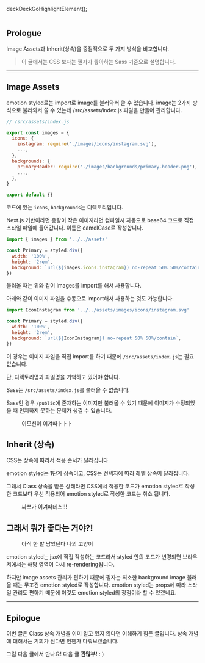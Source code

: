 deckDeckGoHighlightElement();

<picture>
  <source srcSet={`/20211207/summary.webp?${uuidv4()}`} type="image/webp" />
  <img src={`/20211207/summary.png?${uuidv4()}`} alt='' />
</picture>

## Prologue

Image Assets과 Inherit(상속)을 중점적으로 두 가지 방식을 비교합니다.

> 이 글에서는 CSS 보다는 필자가 좋아하는 Sass 기준으로 설명합니다.

---

## Image Assets

emotion styled로는 import로 image를 불러와서 쓸 수 있습니다. image는 2가지 방식으로 불러와서 쓸 수 있는데 /src/assets/index.js 파일을 만들어 관리합니다.

```jsx
// /src/assets/index.js

export const images = {
  icons: {
    instagram: require('./images/icons/instagram.svg'),
    ...,
  },
  backgrounds: {
    primaryHeader: require('./images/backgrounds/primary-header.png'),
    ...,
  },
}

export default {}
```

코드에 있는 `icons`, `backgrounds`는 디렉토리입니다.

Next.js 기반이라면 용량이 작은 이미지라면 컴파일시 자동으로 base64 코드로 직접 스타일 파일에 들어갑니다. 이름은 camelCase로 작성합니다.

```jsx
import { images } from '../../assets'

const Primary = styled.div({
  width: '100%',
  height: '2rem',
  background: `url(${images.icons.instagram}) no-repeat 50% 50%/contain`,
})
```

불러올 때는 위와 같이 images를 import를 해서 사용합니다.

아래와 같이 이미지 파일을 수동으로 import해서 사용하는 것도 가능합니다.

```jsx
import IconInstagram from '../../assets/images/icons/instagram.svg'

const Primary = styled.div({
  width: '100%',
  height: '2rem',
  background: `url(${IconInstagram}) no-repeat 50% 50%/contain`,
})
```

이 경우는 이미지 파일을 직접 import를 하기 때문에 `/src/assets/index.js`는 필요 없습니다.

단, 디렉토리명과 파일명을 기억하고 있어야 합니다.

Sass는 `/src/assets/index.js`를 불러올 수 없습니다.

Sass인 경우 `/public`에 존재하는 이미지만 불러올 수 있기 때문에 이미지가 수정되었을 때 인지하지 못하는 문제가 생길 수 있습니다.

<figure>
  <picture>
    <source srcSet={`/20211207/emotion-win.webp?${uuidv4()}`} type="image/webp" />
    <img src={`/20211207/emotion-win.jpeg?${uuidv4()}`} alt='' />
  </picture>
  <figcaption>이모션이 이겨따ㅏㅏㅏ</figcaption>
</figure>

## Inherit (상속)

CSS는 상속에 따라서 적용 순서가 달라집니다.

emotion styled는 1단계 상속이고, CSS는 선택자에 따라 레벨 상속이 달라집니다.

그래서 Class 상속을 받은 상태라면 CSS에서 적용한 코드가 emotion styled로 작성한 코드보다 우선 적용되어 emotion styled로 작성한 코드는 취소 됩니다.

<figure>
  <picture>
    <source srcSet={`/20211207/css-win.webp?${uuidv4()}`} type="image/webp" />
    <img src={`/20211207/css-win.jpeg?${uuidv4()}`} alt='' />
  </picture>
  <figcaption>싸쓰가 이겨따데스!!!</figcaption>
</figure>

## 그래서 뭐가 좋다는 거야?!

<figure>
  <picture>
    <source srcSet={`/20211207/cat.webp?${uuidv4()}`} type="image/webp" />
    <img src={`/20211207/cat.jpeg?${uuidv4()}`} alt='' />
  </picture>
  <figcaption>아직 한 발 남았단다 나의 고양이</figcaption>
</figure>

emotion styled는 jsx에 직접 작성하는 코드라서 styled 안의 코드가 변경되면 브라우저에서는 해당 영역이 다시 re-rendering됩니다.

하지만 image assets 관리가 편하기 때문에 필자는 최소한 background image 불러올 때는 무조건 emotion styled로 작성합니다. emotion styled는 props에 따라 스타일 관리도 편하기 때문에 이것도 emotion styled의 장점이라 할 수 있겠네요.

---

## Epilogue

이번 글은 Class 상속 개념을 이미 알고 있지 않다면 이해하기 힘든 글입니다. 상속 개념에 대해서는 기회가 된다면 언젠가 다뤄보겠습니다.

그럼 다음 글에서 만나요! 다음 글 **관많부!** : )
